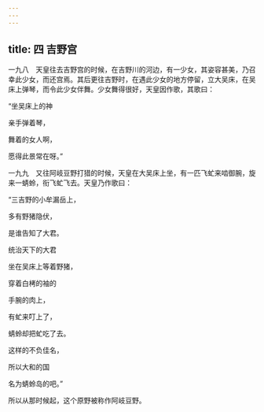 ```yaml
---
---
---
```

title: 四 吉野宫
---




一九八　天皇往去吉野宫的时候，在吉野川的河边，有一少女，其姿容甚美，乃召幸此少女，而还宫焉。其后更往吉野时，在遇此少女的地方停留，立大吴床，在吴床上弹琴，而令此少女伴舞。少女舞得很好，天皇因作歌，其歌曰：

“坐吴床上的神

亲手弹着琴，

舞着的女人啊，

愿得此景常在呀。”

一九九　又往阿岐豆野打猎的时候，天皇在大吴床上坐，有一匹飞虻来啮御腕，旋来一蜻蛉，衔飞虻飞去。天皇乃作歌曰：

“三吉野的小牟漏岳上，

多有野猪隐伏，

是谁告知了大君。

统治天下的大君

坐在吴床上等着野猪，

穿着白栲的袖的

手腕的肉上，

有虻来叮上了，

蜻蛉却把虻吃了去。

这样的不负佳名，

所以大和的国

名为蜻蛉岛的吧。”

所以从那时候起，这个原野被称作阿岐豆野。